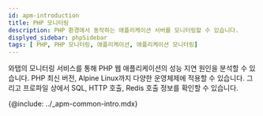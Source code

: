 ```yaml
---
id: apm-introduction
title: PHP 모니터링
description: PHP 환경에서 동작하는 애플리케이션 서버를 모니터링할 수 있습니다.
displyed_sidebar: phpSidebar
tags: [ PHP, PHP 모니터링, 애플리케이션, 애플리케이션 모니터링]
---
```


<!-- PHP 개요 들어갈 자리 -->
와탭의 모니터링 서비스를 통해 PHP 웹 애플리케이션의 성능 지연 원인을 분석할 수 있습니다. PHP 최신 버전, Alpine Linux까지 다양한 운영체제에 적용할 수 있습니다. 그리고 프로파일 상에서 SQL, HTTP 호출, Redis 호출 정보를 확인할 수 있습니다. 

<!-- {@video: https://www.whatap.io/video/product/ko/app_php.mp4} -->

{@include: ../_apm-common-intro.mdx}  